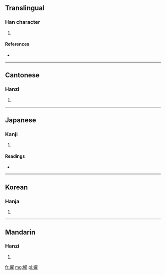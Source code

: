 ==Translingual==

===Han character===
{{Han char|rn=38|rad=女|as=14|sn=17|four=4741<sub>4</sub>|canj=女尸一土 (VSMG)|ids=⿰[[女]][[翟]]}}

# {{defn|Han|sort=女14}}

====References====
* {{Han ref|kx=0272.310|dkj=06813|dj=0540.410|hdz=21088.050|uh=5B25|ud=23333|bh=ECCF|bd=60623}}

----

==Cantonese==

===Hanzi===
{{yue-hanzi|jyut=|y=tiu5}}

# {{defn|lang=yue|sort=女14}}

----

==Japanese==

===Kanji===
{{ja-kanji|grade=|rs=女14}}

# {{defn|lang=ja|sort=女14}}

====Readings====
* {{ja-readings|on=[[ちょう]] (chō), [[じょう]] (jō), [[たく]] (taku), [[だく]] (daku), [[てき]] (teki), [[ちゃく]] (chaku)|kun=[[よい]] (yoi), [[あでやか]] (adeyaka), [[とりかえる]] (torikaeru)}}

----

==Korean==

===Hanja===
{{ko-hanja|hangeul=조|rv=jo|mr=cho}}

# {{defn|lang=ko|sort=女14}}

----

==Mandarin==

===Hanzi===
{{cmn-hanzi|pin=[[tiǎo]] ([[tiao3]])|wg=t'iao<sup>3</sup>}}

# {{defn|lang=cmn|sort=女14}}

[[fr:嬥]]
[[mg:嬥]]
[[pl:嬥]]